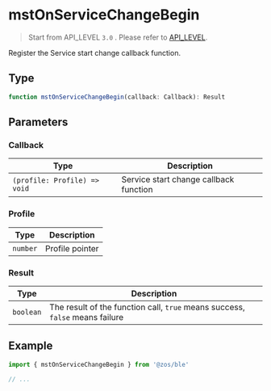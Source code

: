 # mstOnServiceChangeBegin

> Start from API_LEVEL `3.0` . Please refer to [API_LEVEL](../../../../guides/framework/device/compatibility.md).

Register the Service start change callback function.

## Type

```ts
function mstOnServiceChangeBegin(callback: Callback): Result
```

## Parameters

### Callback

| Type                                        | Description                            |
| ------------------------------------------- | -------------------------------------- |
| <code>(profile: Profile) =&#62; void</code> | Service start change callback function |

### Profile

| Type                | Description     |
| ------------------- | --------------- |
| <code>number</code> | Profile pointer |

### Result

| Type                 | Description                                                                  |
| -------------------- | ---------------------------------------------------------------------------- |
| <code>boolean</code> | The result of the function call, `true` means success, `false` means failure |

## Example

```js
import { mstOnServiceChangeBegin } from '@zos/ble'

// ...
```
